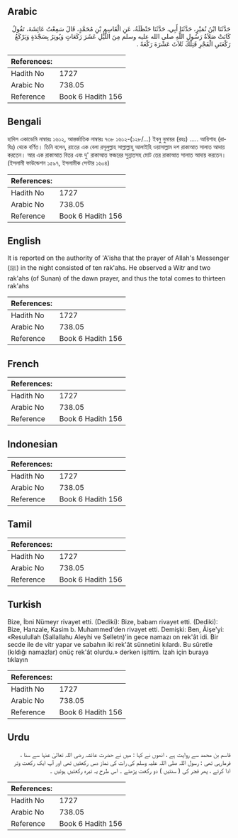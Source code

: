 ## Arabic


<div dir="rtl" lang="ar" style={{fontSize:'larger',backgroundColor:'#f8f9fa',padding:20}}>
حَدَّثَنَا ابْنُ نُمَيْرٍ، حَدَّثَنَا أَبِي، حَدَّثَنَا حَنْظَلَةُ، عَنِ الْقَاسِمِ بْنِ مُحَمَّدٍ، قَالَ سَمِعْتُ عَائِشَةَ، تَقُولُ كَانَتْ صَلاَةُ رَسُولِ اللَّهِ صلى الله عليه وسلم مِنَ اللَّيْلِ عَشَرَ رَكَعَاتٍ وَيُوتِرُ بِسَجْدَةٍ وَيَرْكَعُ رَكْعَتَىِ الْفَجْرِ فَتِلْكَ ثَلاَثَ عَشْرَةَ رَكْعَةً ‏.‏
</div>
<div style={{backgroundColor:'#f8f9fa',padding:20, marginBottom: 10}}><table> <thead> <tr> <th>References:</th> <th></th> </tr> </thead> <tbody><tr><td>Hadith No</td><td>1727</td></tr><tr><td>Arabic No</td><td>738.05</td></tr><tr><td>Reference</td><td>Book 6 Hadith 156</td></tr></tbody></table></div>

## Bengali


<div dir="ltr" lang="bn" style={{fontSize:'larger',backgroundColor:'#f8f9fa',padding:20}}>
হাদিস একাডেমি নাম্বারঃ ১৬১২, আন্তর্জাতিক নাম্বারঃ ৭৩৮ ১৬১২-(১২৮/...) ইবনু নুমায়র (রহঃ) ..... আয়িশাহ (রাযিঃ) থেকে বর্ণিত। তিনি বলেন, রাতের এক বেলা রসূলুল্লাহ সাল্লাল্লাহু আলাইহি ওয়াসাল্লাম দশ রাকাআত সালাত আদায় করতেন। আর এক রাকাআত বিতর এবং দু' রাকাআত ফজরের সুন্নাতসহ মোট তের রাকাআত সালাত আদায় করতেন। (ইসলামী ফাউন্ডেশন ১৫৯৭, ইসলামীক সেন্টার ১৬০৪)
</div>
<div style={{backgroundColor:'#f8f9fa',padding:20, marginBottom: 10}}><table> <thead> <tr> <th>References:</th> <th></th> </tr> </thead> <tbody><tr><td>Hadith No</td><td>1727</td></tr><tr><td>Arabic No</td><td>738.05</td></tr><tr><td>Reference</td><td>Book 6 Hadith 156</td></tr></tbody></table></div>

## English


<div dir="ltr" lang="en" style={{fontSize:'larger',backgroundColor:'#f8f9fa',padding:20}}>
It is reported on the authority of 'A'isha that the prayer of Allah's Messenger (ﷺ) in the night consisted of ten rak'ahs. He observed a Witr and two rak'ahs (of Sunan) of the dawn prayer, and thus the total comes to thirteen rak'ahs
</div>
<div style={{backgroundColor:'#f8f9fa',padding:20, marginBottom: 10}}><table> <thead> <tr> <th>References:</th> <th></th> </tr> </thead> <tbody><tr><td>Hadith No</td><td>1727</td></tr><tr><td>Arabic No</td><td>738.05</td></tr><tr><td>Reference</td><td>Book 6 Hadith 156</td></tr></tbody></table></div>

## French


<div dir="ltr" lang="fr" style={{fontSize:'larger',backgroundColor:'#f8f9fa',padding:20}}>

</div>
<div style={{backgroundColor:'#f8f9fa',padding:20, marginBottom: 10}}><table> <thead> <tr> <th>References:</th> <th></th> </tr> </thead> <tbody><tr><td>Hadith No</td><td>1727</td></tr><tr><td>Arabic No</td><td>738.05</td></tr><tr><td>Reference</td><td>Book 6 Hadith 156</td></tr></tbody></table></div>

## Indonesian


<div dir="ltr" lang="id" style={{fontSize:'larger',backgroundColor:'#f8f9fa',padding:20}}>

</div>
<div style={{backgroundColor:'#f8f9fa',padding:20, marginBottom: 10}}><table> <thead> <tr> <th>References:</th> <th></th> </tr> </thead> <tbody><tr><td>Hadith No</td><td>1727</td></tr><tr><td>Arabic No</td><td>738.05</td></tr><tr><td>Reference</td><td>Book 6 Hadith 156</td></tr></tbody></table></div>

## Tamil


<div dir="ltr" lang="ta" style={{fontSize:'larger',backgroundColor:'#f8f9fa',padding:20}}>

</div>
<div style={{backgroundColor:'#f8f9fa',padding:20, marginBottom: 10}}><table> <thead> <tr> <th>References:</th> <th></th> </tr> </thead> <tbody><tr><td>Hadith No</td><td>1727</td></tr><tr><td>Arabic No</td><td>738.05</td></tr><tr><td>Reference</td><td>Book 6 Hadith 156</td></tr></tbody></table></div>

## Turkish


<div dir="ltr" lang="tr" style={{fontSize:'larger',backgroundColor:'#f8f9fa',padding:20}}>
Bize, İbni Nümeyr rivayet etti. (Dediki): Bize, babam rivayet etti. (Dediki): Bize, Hanzale, Kasim b. Muhammed'den rivayet etti. Demişki: Ben, Âişe'yi: «Resulullah (Sallallahu Aleyhi ve Selletn)'in gece namazı on rek'ât idi. Bir secde ile de vitr yapar ve sabahın iki rek'ât sünnetini kılardı. Bu sûretle (kıldığı namazlar) onüç rek'ât olurdu.» derken işittim. İzah için buraya tıklayın
</div>
<div style={{backgroundColor:'#f8f9fa',padding:20, marginBottom: 10}}><table> <thead> <tr> <th>References:</th> <th></th> </tr> </thead> <tbody><tr><td>Hadith No</td><td>1727</td></tr><tr><td>Arabic No</td><td>738.05</td></tr><tr><td>Reference</td><td>Book 6 Hadith 156</td></tr></tbody></table></div>

## Urdu


<div dir="rtl" lang="ur" style={{fontSize:'larger',backgroundColor:'#f8f9fa',padding:20}}>
قاسم بن محمد سے روایت ہے ، انھوں نے کہا : میں نے حضرت عائشہ رضی اللہ تعالیٰ عنہا سے سنا ، فرمارہی تھی : رسول اللہ صلی اللہ علیہ وسلم کی رات کی نماز دس رکعتیں تھی اور آپ ایک رکعت وتر ادا کرتے ، پھر فجر کی ( سنتیں ) دو رکعت پڑھتے ۔ اس طرح یہ تیرہ رکعتیں ہوئیں ۔
</div>
<div style={{backgroundColor:'#f8f9fa',padding:20, marginBottom: 10}}><table> <thead> <tr> <th>References:</th> <th></th> </tr> </thead> <tbody><tr><td>Hadith No</td><td>1727</td></tr><tr><td>Arabic No</td><td>738.05</td></tr><tr><td>Reference</td><td>Book 6 Hadith 156</td></tr></tbody></table></div>